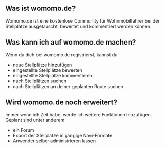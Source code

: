 ==Was ist womomo.de?==
Womomo.de ist eine kostenlose Community für Wohnmobilfahrer bei der Stellplätze ausgetauscht, bewertet und kommentiert werden können.

==Was kann ich auf womomo.de machen?==
Wenn du dich bei womomo.de registrierst, kannst du
* neue Stellplätze hinzufügen
* eingestellte Stellplätze bewerten
* eingestellte Stellplätze kommentieren
* nach Stellplätzen suchen
* nach Stellplätzen an deiner geplanten Route suchen

==Wird womomo.de noch erweitert?==
Immer wenn ich Zeit habe, werde ich weitere Funktionen hinzufügen. Geplant sind unter anderem
* ein Forum
* Export der Stellplätze in gängige Navi-Formate
* Anwender selber administrieren lassen